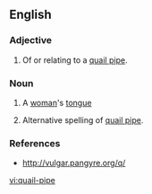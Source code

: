==English==

===Adjective===
{{head|en|adjective}}
# Of or relating to a [[quail pipe]].

===Noun===
{{en-noun}}
# {{slang|obsolete}} A [[woman]]'s [[tongue]]
# Alternative spelling of [[quail pipe]].

===References===
*http://vulgar.pangyre.org/q/

[[vi:quail-pipe]]